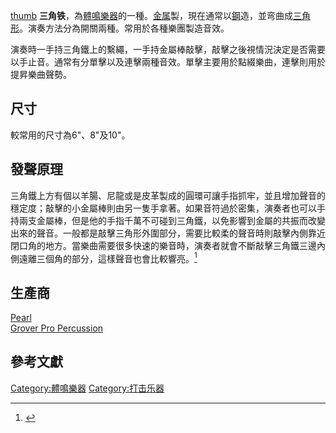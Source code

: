 [[file:triangle_001.jpg|thumb]]
'''三角铁'''，為[[體鳴樂器|體鳴樂器]]的一種。[[金属|金属]]製，現在通常以[[鋼|鋼]]造，並弯曲成[[三角形|三角形]]。演奏方法分為開關兩種。常用於各種樂團製造音效。

演奏時一手持三角鐵上的繫繩，一手持金屬棒敲擊，敲擊之後視情況決定是否需要以手止音。通常有分單擊以及連擊兩種音效。單擊主要用於點綴樂曲，連擊則用於提昇樂曲聲勢。

==尺寸==
較常用的尺寸為6"、8"及10"。

==發聲原理==
三角鐵上方有個以羊腸、尼龍或是皮革製成的圓環可讓手指抓牢，並且增加聲音的穩定度；敲擊的小金屬棒則由另一隻手拿著。如果音符過於密集，演奏者也可以手持兩支金屬棒，但是他的手指千萬不可碰到三角鐵，以免影響到金屬的共振而改變出來的聲音。一般都是敲擊三角形外圍部分，需要比較柔的聲音時則敲擊內側靠近閉口角的地方。當樂曲需要很多快速的樂音時，演奏者就會不斷敲擊三角鐵三邊內側遠離三個角的部分，這樣聲音也會比較響亮。<ref>{{cite web |url=http://163.28.10.78/content/junior/music/ks_wg/content/instrument/triangle.htm |accessdate=2022-05-17}}</ref>

==生產商==
[[Pearl|Pearl]] <br/>
[[Grover_Pro_Percussion|Grover Pro Percussion]]<br/>

==參考文獻==
{{乐器}}
{{Authority control}}
{{DEFAULTSORT:}}
[[Category:體鳴樂器|Category:體鳴樂器]]
[[Category:打击乐器|Category:打击乐器]]
{{Musical-instruments-stub}}